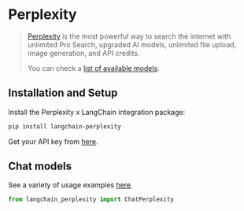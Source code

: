 # Perplexity

>[Perplexity](https://www.perplexity.ai/pro) is the most powerful way to search 
> the internet with unlimited Pro Search, upgraded AI models, unlimited file upload, 
> image generation, and API credits.
>
> You can check a [list of available models](https://docs.perplexity.ai/docs/model-cards).

## Installation and Setup

Install the Perplexity x LangChain integration package:

```bash
pip install langchain-perplexity
````

Get your API key from [here](https://docs.perplexity.ai/docs/getting-started).

## Chat models

See a variety of usage examples [here](/docs/integrations/chat/perplexity).

```python
from langchain_perplexity import ChatPerplexity
```

